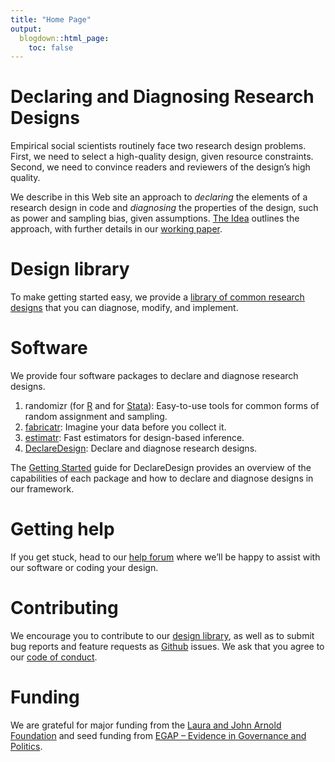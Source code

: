 ```yaml
---
title: "Home Page"
output:
  blogdown::html_page:
    toc: false
---
```

# Declaring and Diagnosing Research Designs

Empirical social scientists routinely face two research design problems. First, we need to select
a high-quality design, given resource constraints. Second, we need to convince readers and
reviewers of the design’s high quality.

We describe in this Web site an approach to *declaring* the elements of a research design in
code and *diagnosing* the properties of the design, such as power and sampling bias, given
assumptions. [The Idea](/idea/) outlines the approach, with further details in our [working paper](/paper.pdf).

# Design library

To make getting started easy, we provide a [library of common research designs](/library/) that you can
diagnose, modify, and implement.

# Software

We provide four software packages to declare and diagnose research designs.

1. randomizr (for [R](/R/randomizr/) and for [Stata](/stata/randomizr)): Easy-to-use tools for common forms of random assignment and sampling.
2. [fabricatr](/R/fabricatr/): Imagine your data before you collect it.
3. [estimatr](/R/estimatr/): Fast estimators for design-based inference.
4. [DeclareDesign](/R/DeclareDesign/): Declare and diagnose research designs.

The [Getting Started](/R/DeclareDesign/) guide for DeclareDesign provides an overview of
the capabilities of each package and how to declare and diagnose designs in our framework.

# Getting help

If you get stuck, head to our [help forum](http://discuss.declaredesign.org) where
we'll be happy to assist with our software or coding your design.

# Contributing

We  encourage you to contribute to our [design library](/library/),
as well as to submit bug reports and feature requests as [Github](https://github.com/DeclareDesign) issues.
We ask that you agree to our [code of conduct](/conduct/).

# Funding

We are grateful for major funding from the [Laura and John Arnold Foundation](http://www.arnoldfoundation.org/)
and seed funding from [EGAP -- Evidence in Governance and Politics](http://egap.org).
